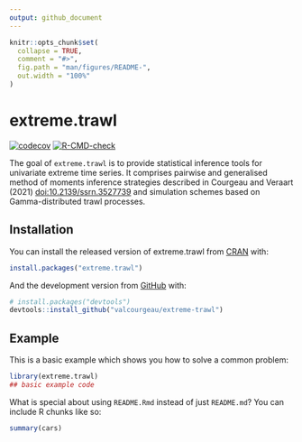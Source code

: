 ```yaml
---
output: github_document
---
```


<!-- README.md is generated from README.Rmd. Please edit that file -->

```r
knitr::opts_chunk$set(
  collapse = TRUE,
  comment = "#>",
  fig.path = "man/figures/README-",
  out.width = "100%"
)
```

# extreme.trawl

<!-- badges: start -->
[![codecov](https://codecov.io/gh/valcourgeau/extreme-trawl/branch/master/graph/badge.svg?token=DHLBP4BLP0)](https://codecov.io/gh/valcourgeau/extreme-trawl)
[![R-CMD-check](https://github.com/valcourgeau/extreme-trawl/workflows/R-CMD-check/badge.svg)](https://github.com/valcourgeau/extreme-trawl/actions)
<!-- badges: end -->

The goal of `extreme.trawl` is to provide statistical inference tools for
univariate extreme time series.  It comprises pairwise and generalised method
of moments inference strategies described in Courgeau and Veraart (2021)
<doi:10.2139/ssrn.3527739> and simulation schemes based on Gamma-distributed
trawl processes.

## Installation

You can install the released version of extreme.trawl from [CRAN](https://CRAN.R-project.org) with:

``` r
install.packages("extreme.trawl")
```

And the development version from [GitHub](https://github.com/) with:

``` r
# install.packages("devtools")
devtools::install_github("valcourgeau/extreme-trawl")
```
## Example

This is a basic example which shows you how to solve a common problem:

```r
library(extreme.trawl)
## basic example code
```

What is special about using `README.Rmd` instead of just `README.md`? You can include R chunks like so:

```r
summary(cars)
```
